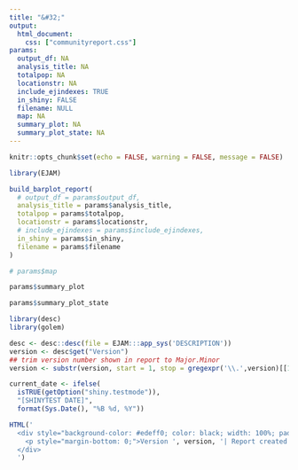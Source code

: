 ```yaml
---
title: "&#32;"
output: 
  html_document:
    css: ["communityreport.css"]
params:
  output_df: NA
  analysis_title: NA
  totalpop: NA
  locationstr: NA
  include_ejindexes: TRUE
  in_shiny: FALSE
  filename: NULL
  map: NA
  summary_plot: NA
  summary_plot_state: NA
---
```


```r
knitr::opts_chunk$set(echo = FALSE, warning = FALSE, message = FALSE)
```

```r

library(EJAM)

build_barplot_report(
  # output_df = params$output_df,
  analysis_title = params$analysis_title,
  totalpop = params$totalpop,
  locationstr = params$locationstr,
  # include_ejindexes = params$include_ejindexes,
  in_shiny = params$in_shiny,
  filename = params$filename
)
```

```r

# params$map

```

```r

params$summary_plot

params$summary_plot_state
```



```r

library(desc)
library(golem)

desc <- desc::desc(file = EJAM:::app_sys('DESCRIPTION'))
version <- desc$get("Version")
## trim version number shown in report to Major.Minor
version <- substr(version, start = 1, stop = gregexpr('\\.',version)[[1]][2] - 1)

current_date <- ifelse(
  isTRUE(getOption("shiny.testmode")),
  "[SHINYTEST DATE]",
  format(Sys.Date(), "%B %d, %Y"))

HTML('
  <div style="background-color: #edeff0; color: black; width: 100%; padding: 10px 20px; text-align: right; margin: 10px 0;">
    <p style="margin-bottom: 0;">Version ', version, '| Report created on ', current_date, '</p>
  </div>
  ')
```

